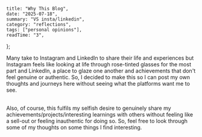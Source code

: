     title: "Why This Blog",
    date: "2025-07-18",
    summary: "VS insta/linkedin",
    category: "reflections",
    tags: ["personal opinions"],
    readTime: "3",
};

Many take to Instagram and LinkedIn to share their life and experiences but Instagram feels like looking at life through rose-tinted glasses for the most part and LinkedIn, a place to glaze one another and achievements that don't feel genuine or authentic. So, I decided to make this so I can post my own  thoughts and journeys here without seeing what the platforms want me to see.

<br/>
Also, of course, this fulfils my selfish desire to genuinely share my achievements/projects/interesting learnings with others without feeling like a sell-out or feeling inauthentic for doing so. So, feel free to look through some of my thoughts on some things I find interesting.
